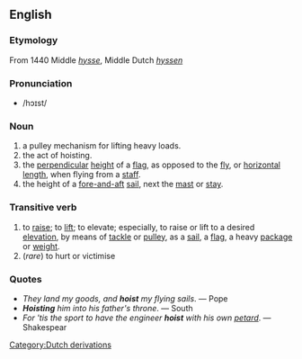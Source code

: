==English==
=== Etymology ===
From 1440 Middle {{E.}} ''[[hysse]]'', Middle Dutch ''[[hyssen]]''

=== Pronunciation ===
*{{IPAlink}} /hɔɪst/

=== Noun ===
# a pulley mechanism for lifting heavy loads.
# the act of hoisting.
# the [[perpendicular]] [[height]] of a [[flag]], as opposed to the [[fly]], or [[horizontal]] [[length]], when flying from a [[staff]].
# the height of a [[fore-and-aft]] [[sail]], next the [[mast]] or [[stay]].

=== Transitive verb ===
# to [[raise]]; to [[lift]]; to elevate; especially, to raise or lift to a desired [[elevation]], by means of [[tackle]] or [[pulley]], as a [[sail]], a [[flag]], a heavy [[package]] or [[weight]].
# (''rare'') to hurt or victimise

===Quotes===
* ''They land my goods, and '''hoist''' my flying sails''. &mdash; Pope
* '''''Hoisting''' him into his father's throne''. &mdash; South
* ''For 'tis the sport to have the engineer '''hoist''' with his own [[petard]]''. &mdash; Shakespear
[[Category:Dutch derivations]]